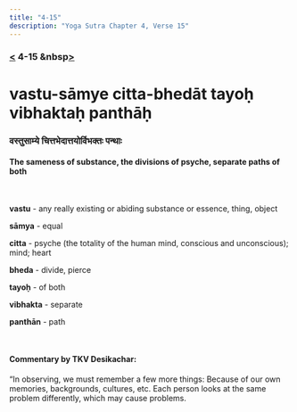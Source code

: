 ```yaml
---
title: "4-15"
description: "Yoga Sutra Chapter 4, Verse 15"
---
```


### [<](/Chapter-4/4-14) 4-15 &nbsp[>](/Chapter-4/4-16/)

# vastu-sāmye citta-bhedāt tayoḥ vibhaktaḥ panthāḥ

### वस्तुसाम्ये चित्तभेदात्तयोर्विभक्तः पन्थाः

#### The sameness of substance, the divisions of psyche, separate paths of both

<br />

**vastu** - any really existing or abiding substance or essence, thing, object

**sāmya** - equal

**citta** - psyche (the totality of the human mind, conscious and unconscious); mind; heart

**bheda** - divide, pierce

**tayoḥ** - of both

**vibhakta** - separate

**panthān** - path

<br />

#### Commentary by TKV Desikachar:

“In observing, we must remember a few more things:
Because of our own memories, backgrounds, cultures, etc.
Each person looks at the same problem differently,
which may cause problems.
